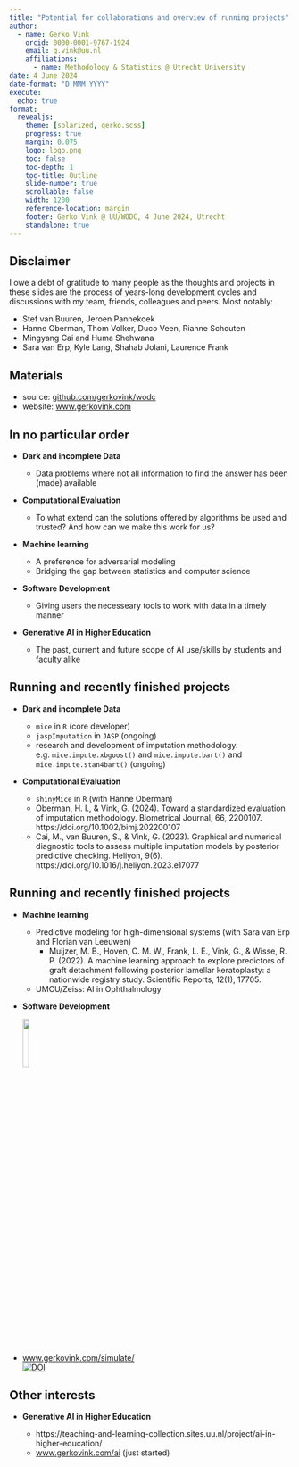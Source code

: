 ```yaml
---
title: "Potential for collaborations and overview of running projects"
author: 
  - name: Gerko Vink
    orcid: 0000-0001-9767-1924
    email: g.vink@uu.nl
    affiliations:
      - name: Methodology & Statistics @ Utrecht University
date: 4 June 2024
date-format: "D MMM YYYY"
execute: 
  echo: true
format: 
  revealjs:
    theme: [solarized, gerko.scss]
    progress: true
    margin: 0.075
    logo: logo.png 
    toc: false
    toc-depth: 1
    toc-title: Outline
    slide-number: true
    scrollable: false
    width: 1200
    reference-location: margin
    footer: Gerko Vink @ UU/WODC, 4 June 2024, Utrecht
    standalone: true
---
```


## Disclaimer

I owe a debt of gratitude to many people as the thoughts and projects in these slides are the process of years-long development cycles and discussions with my team, friends, colleagues and peers. Most notably:

- Stef van Buuren, Jeroen Pannekoek
- Hanne Oberman, Thom Volker, Duco Veen, Rianne Schouten
- Mingyang Cai and Huma Shehwana
- Sara van Erp, Kyle Lang, Shahab Jolani, Laurence Frank

::: callout-tip
# Materials
- source: [github.com/gerkovink/wodc](https://github.com/gerkovink/wodc)
- website: [www.gerkovink.com](https://www.gerkovink.com)
:::

## In no particular order

- **Dark and incomplete Data**
  
  - Data problems where not all information to find the answer has been (made) available
  
- **Computational Evaluation**
  
  - To what extend can the solutions offered by algorithms be used and trusted? And how can we make this work for us?
  
- **Machine learning**
  
  - A preference for adversarial modeling
  - Bridging the gap between statistics and computer science
  
- **Software Development**
 
  - Giving users the necesseary tools to work with data in a timely manner
  
- **Generative AI in Higher Education**
 
  - The past, current and future scope of AI use/skills by students and faculty alike

## Running and recently finished projects

- **Dark and incomplete Data**
  
  - `mice` in `R` (core developer)
  - `jaspImputation` in `JASP` (ongoing)
  - research and development of imputation methodology. e.g. `mice.impute.xbgoost()` and `mice.impute.bart()` and `mice.impute.stan4bart()` (ongoing)
  
- **Computational Evaluation**
  - `shinyMice` in `R` (with Hanne Oberman)  
  - Oberman, H. I., & Vink, G. (2024). Toward a standardized evaluation of imputation methodology. Biometrical Journal, 66, 2200107. https://doi.org/10.1002/bimj.202200107
  - Cai, M., van Buuren, S., & Vink, G. (2023). Graphical and numerical diagnostic tools to assess multiple imputation models by posterior predictive checking. Heliyon, 9(6). https://doi.org/10.1016/j.heliyon.2023.e17077
  
## Running and recently finished projects

- **Machine learning**
  
  - Predictive modeling for high-dimensional systems (with Sara van Erp and Florian van Leeuwen)
    - Muijzer, M. B., Hoven, C. M. W., Frank, L. E., Vink, G., & Wisse, R. P. (2022). A machine learning approach to explore predictors of graft detachment following posterior lamellar keratoplasty: a nationwide registry study. Scientific Reports, 12(1), 17705.
  - UMCU/Zeiss: AI in Ophthalmology
  
- **Software Development**
 
  ![](img/mice.png){width=15%}
- [www.gerkovink.com/simulate/](https://www.gerkovink.com/simulate/) <br> [![DOI](https://zenodo.org/badge/577246981.svg)](https://zenodo.org/badge/latestdoi/577246981)

## Other interests
- **Generative AI in Higher Education**
 
  - https://teaching-and-learning-collection.sites.uu.nl/project/ai-in-higher-education/
  - [www.gerkovink.com/ai](https://www.gerkovink.com/ai) (just started)


